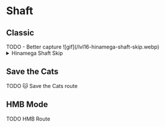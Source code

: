 
# Shaft
## Classic

<Callout>
  TODO - Better capture
</Callout>
![gif](/lvl16-hinamega-shaft-skip.webp)
<details>
  <summary>Hinamega Shaft Skip</summary>
  Attribution: Developed by hinamega (2022/04/24)  
  In the first frames of the level transition between [No pressure](/Levels/15-No-pressure) and Shaft, Press Jump (A) and Roll (B) at the same time, to have the firefighther roll onto the first ledge, skippping bottom part of the level.  
</details>

## Save the Cats

<Callout>
  TODO
</Callout>
🐱 Save the Cats route

## HMB Mode

<Callout>
  TODO
</Callout>
HMB Route